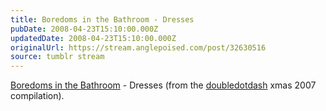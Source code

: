 ```yaml
---
title: Boredoms in the Bathroom - Dresses
pubDate: 2008-04-23T15:10:00.000Z
updatedDate: 2008-04-23T15:10:00.000Z
originalUrl: https://stream.anglepoised.com/post/32630516
source: tumblr stream
---
```


[Boredoms in the Bathroom](http://www.myspace.com/boredomsinthebathroom) - Dresses (from the [doubledotdash](http://www.myspace.com/doubledotdash) xmas 2007 compilation).
